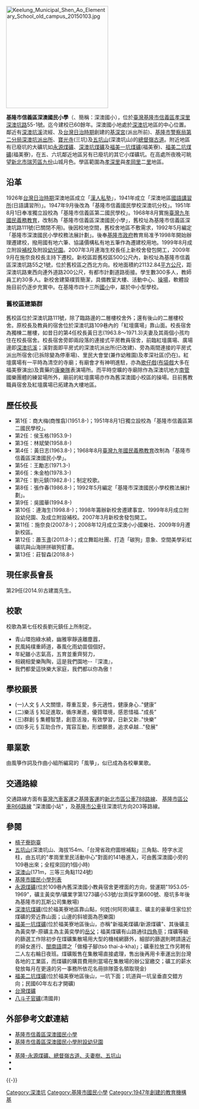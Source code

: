{{Infobox School
| name           = 基隆市信義區深澳國民小學
| other_name     = {{lang|en|Keelung Municipal Shen Ao Elementary School}}
| image          = [[File:Keelung_Municipal_Shen_Ao_Elementary_School_20150103.jpg|200px]]
| logo           = 
| motto          =  
| established    = 1951年8月1日（獨立設校）
| type           = 公立、小學
| language       = 
| district       = 基隆市信義區深澳坑孝深里、孝岡里
| grades         = 一到六年級 (一個年級2班)<br>附設幼兒園 (6班)
| principal      = 莊智森(2018.8-)
| vice_principal = 
| faculty        = 15人左右
| staff          = 20人左右
| students       = 約300多人(含幼兒園)
| area           = 21132.84[[平方公尺|平方公尺]]
| athletics      = 籃球
| conference     = 女籃隊<br>(2014年市長盃中小學籃球賽第三名)
| tree           =  
| colors         =  
| mascot         =  
| magazine       =  
| address        = [[臺灣|臺灣]][[基隆市|基隆市]][[信義區_(基隆市)|信義區]][[深澳坑路|深澳坑路]]55之1號
| website        = [http://www.saps.kl.edu.tw/ 深澳國民小學]
}}
[[File:Keelung_Municipal_Shen_Ao_Elementary_School_old_campus_20150103.jpg|275px]]
{{coord|25.12912|N|121.78315|E|type:landmark_region:TW|display=title}}

'''基隆市信義區深澳國民小學'''（{{lang|en|Shen-Ao Elementary School, Sin-Yi District, Keelung City, Taiwan}}、簡稱：深澳國小），位於[[臺灣|臺灣]][[基隆市|基隆市]][[信義區_(基隆市)|信義區]][[孝深里|孝深里]][[深澳坑路|深澳坑路]]55-1號。迄今建校已60餘年。深澳國小地處於[[深澳坑|深澳坑]]地區的中心位置。鄰近有[[深澳坑溪|深澳坑溪]]流經、及[[台灣日治時期|台灣日治時期]]創建的[[基深宮|基深宮]](派出所前)、[[基隆市警察局|基隆市警察局]][[基隆市政府警察局第二分局|第二分局]][[深澳坑派出所|深澳坑派出所]]、[[寶光寺_(基隆市)|寶光寺]](三坑)及[[五坑山|五坑山]](深澳坑山)的[[總督嶺古道|總督嶺古道]]。附近地區有已廢坑的大礦坑如[[永源煤礦|永源煤礦]]、[[深澳坑煤礦|深澳坑煤礦]]及[[福美一坑煤礦|福美一坑煤礦]](福美寮)、[[福美二坑煤礦|福美二坑煤礦]](福美寮)，在五、六坑鄰近地區另有已廢坑的其它小煤礦坑。在高處所夜晚可眺望[[新北市|新北市]][[瑞芳區|瑞芳區]][[九份|九份]]山城月色。學區範圍為[[孝深里|孝深里]]與[[孝岡里|孝岡里]]二[[村里|里]]地區。

==沿革==
1926年[[台灣日治時期|台灣日治時期]]深澳地區成立「[[汉族|漢人]][[私塾|私塾]]」，1941年成立「深澳地區[[國語講習所|國語講習所]](日語講習所)」。1947年9月後改為「基隆市信義國民學校深澳坑分校」。1951年8月1日奉准獨立設校為「基隆市信義區第二國民學校」。1968年8月實施[[臺灣九年國民義務教育|臺灣九年國民義務教育]]，改制為「基隆市信義區深澳國民小學」，舊校址為基隆市信義區深澳坑路111號(已關閉不用)。後因校地空間，舊校舍地區不敷需求，1992年5月編定「基隆市深澳國民小學校務法展計劃」。後奉[[基隆市政府|基隆市政府]]教育局准予1998年開始辦理遷建校，撥用國有地六筆、協議價構私有地五筆作為遷建校用地。1999年8月成立附設[[補校|補校]]及附設[[幼稚園|幼兒園]]。2007年3月連海生校長任上新校舍發包開工，2009年9月在施奈良校長主持下遷校。新校區距舊校區500公尺內，新校址為基隆市信義區深澳坑路55之1號，位於舊校區之西北方向。校地面積約21132.84[[平方公尺|平方公尺]]，距深澳坑路東西向連外道路200公尺，有都市計劃道路銜接。學生數300多人，教師員工約30多人。新校舍建築樸質簡潔，具備教室大樓、活動中心、[[操場|操場]]，軟體設施目前仍逐步充實中。在基隆市四十三所[[基隆市國民小學列表|國小]]中，屬於中小型學校。

===舊校區建築群===
舊校區位於深澳坑路111號，除了臨路邊的二層樓校舍外；還有後山的二層樓校舍。原校長及教員的宿舍位於深澳坑路109巷內的「紅壇廣場」靠山面。校長宿舍為獨棟二層樓，如昔日的第4任校長黃日志(1963.8～1971.3)夫妻及其兩個小孩均住在校長宿舍。校長宿舍旁即兩段落的連接式平房教員宿舍，前臨紅壇廣場、廣場邊即[[深澳坑溪|深澳坑溪]]；溪對面即平房式的深澳坑派出所(已改建)、旁為兩間連接的平房式派出所宿舍(已拆除變為停車場)、里民大會堂(兼作幼稚園)及孝深社區(仍在)。紅壇廣場有一平時為清空的寺廟；有廟會才有神明進駐，亦為[[歌仔戲|歌仔戲]]([[布袋戲|布袋戲]]大多在福美寮演出)及賣藥的[[康樂隊|康樂隊]]表演場所。而平時空曠的寺廟除作為深澳坑地方[[南管|南管]]國樂團體的練習場所外，廟前的紅壇廣場亦作為舊深澳國小校區的操場。目前舊教職員宿舍及紅壇廣場已拓建為大樓地區。

==歷任校長==
*第1任：商大梅(商惟翕)(1951.8-)；1951年8月1日獨立設校為「基隆市信義區第二國民學校」。
*第2任：侯玉格(1953.9-)
*第3任：林斌榮(1958.8-)
*第4任：黃日志(1963.8-)；1968年8月[[臺灣九年國民義務教育|臺灣九年國民義務教育]]改制為「基隆市信義區深澳國民小學」。
*第5任：王勵志(1971.3-)
*第6任：朱金柏(1978.3-)
*第7任：劉元鎮(1982.8-)；制定校歌。
*第8任：張作春(1986.8-)；1992年5月編定「基隆市深澳國民小學校務法展計劃」。
*第9任：吳國華(1994.8-)
*第10任：連海生(1998.8-)；1998年籌辦新校舍遷建事宜、1999年8月成立附設幼兒園、及成立附設補校。2007年3月新校舍發包開工。
*第11任：施奈良(2007.8-)；2008年12月成立深澳小小國樂社、2009年9月遷新校區。
*第12任：蕭玉盞(2011.8-)；成立舞蹈社團、打造「碳狗」意象、空間美學彩虹礦坑與山海拼拼碳狗釘畫。
*第13任：莊智森(2018.8-)

==現任家長會長==
第29任(2014.9)古建嵩先生。

==校歌== 
校歌為第七任校長劉元鎮任上所制定。

*青山環抱綠水繞，幽雅寧靜遠離塵囂，
*民風純樸重師道，春風化雨幼苗個個好。
*年紀雖小志氣高，五育並重齊努力，
*相親相愛樂陶陶，這是我們園地--『深澳』，
*我們都愛這快樂大家庭，我們都以你為傲！

==學校願景==
*(一)人文 § 人文關懷，尊重互愛，多元適性，健康身心.."健康”
*(二)樂活 § 知足進取，循序漸進，優質環境，感恩惜福.."成長”
*(三)群創 § 集體智慧，創意活潑，有效學習，日新又新.."快樂”
*(四)多元 § 互助合作，寬容互動，形塑願景，追求卓越..."發展”

==畢業歌==
由風箏作詞及作曲小組所編寫的「風箏」，似已成為各校畢業歌。
{{quote|“別心疼我會跌跌撞撞，因為在溫柔手中，我已學會翱翔，開始嚮往那更高的藍天，放開牽絆的線，才能神采飛揚……<br>我飛得理直氣壯，我比誰都要倔強，顛覆世界眼光，義無反顧地闖，彩色天空是我唯一的方向……”}}

==交通路線==
交通路線方面有[[臺灣汽車客運|臺灣汽車客運]]之[[基隆客運|基隆客運]]的[[新北市區公車788路線|新北市區公車788路線]]、 [[基隆市區公車R66路線|基隆市區公車R66路線]] "深澳國小站" ，及[[基隆市公車|基隆市公車]]往深澳坑方向203等路線。

==參閱==
{{div col|cols=2}}
*[[槓子寮砲臺|槓子寮砲臺]]
*[[五坑山|五坑山]](深澳坑山、海拔154m、「台灣省政府圖根補點」三角點、陸字水泥柱，由五坑的"孝崗里里民活動中心"對面的141巷進入，可由舊深澳國小旁的109巷出來；全程來回約1個小時)
*[[深澳山|深澳山]](171m，三等三角點1124號)
*[[基隆市國民小學列表|基隆市國民小學列表]]
*[[永源煤礦|永源煤礦]](位於109巷內舊深澳國小教員宿舍更裡面的方向，營運期"1953.05-1969"，礦主黃奕學/礦業字第1273礦小53號/台濟採字第600號、廢坑多年後為基隆市的瓦斯公司集散場)
*[[深澳坑煤礦|深澳坑煤礦]](位於福美寮地區靠山點，何姓(何阿崁)礦主、礦主的豪華住家位於煤礦的旁近靠山面；山邊的斜坡面為芭樂園)
*[[福美一坑煤礦|福美一坑煤礦]](位於福美寮地區後山，亦稱"新福美煤礦/新源煤礦"、其後礦主為黃奕學-原礦主為主黃奕學的[[岳父|岳父]]；福美煤礦有山路通往[[四腳亭_(新北市)|四角亭]]；煤礦等級的篩選工作除初步在煤礦集散場用大型的機械網篩外，細部的篩選則聘請遠近的婦女進行、[[閩南語|閩南語]]謂之「做檯子腳(tsò thai-á-kha)」；礦車拉放工作另聘有二人左右輪日夜班。煤礦販售在集散場直接處理，售出後再用卡車運出到台灣各地的工業區，而煤礦的購買費用則當場在集散場的辦公室繳交；礦工的薪水發放每月在更遠的另一事務所依花名冊排隊簽名領取現金)
*[[福美二坑煤礦|福美二坑煤礦]](位於福美寮地區後山，一坑下面；坑道與一坑呈垂直交錯方向；民國60年左右才開礦)
*[[台灣煤礦|台灣煤礦]]
*[[八斗子官礦|八斗子官礦]](清國井)
{{div col end}}

==外部參考文獻連結==
{{div col|cols=2}}
*[https://saps.kl.edu.tw/ 基隆市信義區深澳國民小學] {{Wayback|url=https://saps.kl.edu.tw/ |date=20191012161922 }}
*[http://tw.class.uschoolnet.com/class/?csid=css000000212136 基隆市信義區深澳國民小學附設幼兒園]
*{{facebook|klshenao|基隆市信義區深澳國小}}
*[http://ivynimay.blogspot.tw/2013/05/1020518-3.html 基隆-永源煤礦、總督嶺古道、夫妻樹、五坑山] {{Wayback|url=http://ivynimay.blogspot.tw/2013/05/1020518-3.html |date=20141227130228 }}
*{{youtube|StxdnYLRJs4|2013-深澳國小62屆畢業生校園生活回顧}}
*{{youtube|qvAvEy6XIMo|2014-深澳國小63屆畢業歌-風箏}}
{{div col end}}
{{-}}
{{基隆市國民中小學}}
{{DEFAULTSORT:Mingde}}

[[Category:深澳坑|Category:深澳坑]]
[[Category:基隆市國民小學|Category:基隆市國民小學]]
[[Category:1947年創建的教育機構|Category:1947年創建的教育機構]]
[[Category:臺灣各地公立國民小學|基]]